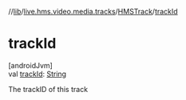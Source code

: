 //[lib](/api-reference/android/v2/home/content)/[live.hms.video.media.tracks](../index)/[HMSTrack](index)/[trackId](track-id)

# trackId

[androidJvm]\
val [trackId](track-id): [String](https://kotlinlang.org/api/latest/jvm/stdlib/kotlin/-string/index.html)

The trackID of this track
